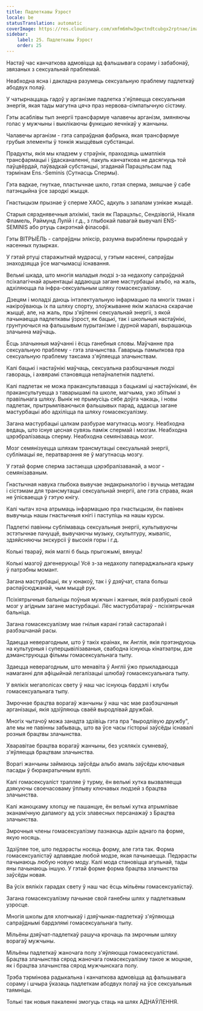 ```yaml
---
title: Падлеткавы Ўзрост
locale: be
statusTranslation: automatic
coverImage: https://res.cloudinary.com/xmfm6mhw3gwctndtcubgx2rptnae/image/upload/v1740337243/small_cover_educacion_fundamental_a051170f1c.webp
sidebar:
    label: 25. Падлеткавы Ўзрост
    order: 25
---
```

Настаў час канчаткова адмовіцца ад фальшывага сораму і забабонаў, звязаных з сексуальнай праблемай.

Неабходна ясна і дакладна разумець сексуальную праблему падлеткаў абодвух полаў.

У чатырнаццаць гадоў у арганізме падлетка з'яўляецца сексуальная энергія, якая тады магутна цячэ праз нервова-сімпатычную сістэму.

Гэты асаблівы тып энергіі трансфармуе чалавечы арганізм, змяняючы голас у мужчыны і выклікаючы функцыю яечнікаў у жанчыны.

Чалавечы арганізм - гэта сапраўдная фабрыка, якая трансфармуе грубыя элементы ў тонкія жыццёвыя субстанцыі.

Прадукты, якія мы кладзем у страўнік, праходзяць шматлікія трансфармацыі і ўдасканаленні, пакуль канчаткова не дасягнуць той паўцвёрдай, паўвадкай субстанцыі, згаданай Парацэльсам пад тэрмінам Ens.-Seminis (Сутнасць Спермы).

Гэта вадкае, гнуткае, пластычнае шкло, гэтая сперма, змяшчае ў сабе патэнцыйна ўсе зародкі жыцця.

Гнастыцызм прызнае ў сперме ХАОС, адкуль з запалам узнікае жыццё.

Старыя сярэднявечныя алхімікі, такія як Парацэльс, Сендзівогій, Нікаля Фламель, Раймунд Лулій і г.д., з глыбокай павагай вывучалі ENS-SEMINIS або ртуць сакрэтнай філасофіі.

Гэты ВІТРЫЁЛЬ - сапраўдны эліксір, разумна выраблены прыродай у насенных пузырках.

У гэтай ртуці старажытнай мудрасці, у гэтым насенні, сапраўды знаходзяцца ўсе магчымасці існавання.

Вельмі шкада, што многія маладыя людзі з-за недахопу сапраўднай псіхалагічнай арыентацыі аддаюцца загане мастурбацыі альбо, на жаль, адхіляюцца па інфра-сексуальным шляху гомасексуалізму.

Дзецям і моладзі даюць інтэлектуальную інфармацыю па многіх тэмах і накіроўваюць іх па шляху спорту, злоўжыванне якім жаласна скарачае жыццё, але, на жаль, пры з'яўленні сексуальнай энергіі, з якой пачынаецца падлеткавы ўзрост, як бацькі, так і школьныя настаўнікі, грунтуючыся на фальшывым пурытанізме і дурной маралі, вырашаюць злачынна маўчаць.

Ёсць злачынныя маўчанні і ёсць ганебныя словы. Маўчанне пра сексуальную праблему - гэта злачынства. Гаварыць памылкова пра сексуальную праблему таксама з'яўляецца злачынствам.

Калі бацькі і настаўнікі маўчаць, сексуальна разбэшчаныя людзі гавораць, і ахвярамі становяцца непаўналетнія падлеткі.

Калі падлетак не можа пракансультавацца з бацькамі ці настаўнікамі, ён пракансультуецца з таварышамі па школе, магчыма, ужо збітымі з правільнага шляху. Вынік не прымусіць сябе доўга чакаць, і новы падлетак, прытрымліваючыся фальшывых парад, аддасца загане мастурбацыі або адхіліцца па шляху гомасексуалізму.

Загана мастурбацыі цалкам разбурае магутнасць мозгу. Неабходна ведаць, што існуе цесная сувязь паміж спермай і мозгам. Неабходна цэрэбралізаваць сперму. Неабходна семянізаваць мозг.

Мозг семянізуецца шляхам трансмутацыі сексуальнай энергіі, сублімацыі яе, ператварэння яе ў магутнасць мозгу.

У гэтай форме сперма застаецца цэрэбралізаванай, а мозг - семянізаваным.

Гнастычная навука глыбока вывучае эндакрыналогію і вучыць метадам і сістэмам для трансмутацыі сексуальнай энергіі, але гэта справа, якая не ўпісваецца ў гэтую кнігу.

Калі чытач хоча атрымаць інфармацыю пра гнастыцызм, ён павінен вывучыць нашы гнастычныя кнігі і паступіць на нашы курсы.

Падлеткі павінны сублімаваць сексуальныя энергіі, культывуючы эстэтычнае пачуццё, вывучаючы музыку, скульптуру, жывапіс, здзяйсняючы экскурсіі ў высокія горы і г.д.

Колькі твараў, якія маглі б быць прыгожымі, вянуць!

Колькі мазгоў дэгенеруюць! Усё з-за недахопу папераджальнага крыку ў патрэбны момант.

Загана мастурбацыі, як у юнакоў, так і ў дзяўчат, стала больш распаўсюджанай, чым мыццё рук.

Псіхіятрычныя бальніцы поўныя мужчын і жанчын, якія разбурылі свой мозг у агідным загане мастурбацыі. Лёс мастурбатараў - псіхіятрычная бальніца.

Загана гомасексуалізму мае гнілыя карані гэтай састарэлай і разбэшчанай расы.

Здаецца неверагодным, што ў такіх краінах, як Англія, якія прэтэндуюць на культурныя і суперцывілізаваныя, свабодна існуюць кінатэатры, дзе дэманструюцца фільмы гомасексуальнага тыпу.

Здаецца неверагодным, што менавіта ў Англіі ўжо прыкладаюцца намаганні для афіцыйнай легалізацыі шлюбаў гомасексуальнага тыпу.

У вялікіх мегаполісах свету ў наш час існуюць бардэлі і клубы гомасексуальнага тыпу.

Змрочнае брацтва ворагаў жанчыны ў наш час мае разбэшчаныя арганізацыі, якія здзіўляюць сваёй выродлівай дружбай.

Многіх чытачоў можа занадта здзівіць гэта пра "выродлівую дружбу", але мы не павінны забываць, што ва ўсе часы гісторыі заўсёды існавалі розныя брацтвы злачынства.

Хваравітае брацтва ворагаў жанчыны, без усялякіх сумневаў, з'яўляецца брацтвам злачынства.

Ворагі жанчыны займаюць заўсёды альбо амаль заўсёды ключавыя пасады ў бюракратычным вуллі.

Калі гомасексуаліст трапляе ў турму, ён вельмі хутка вызваляецца дзякуючы своечасоваму ўплыву ключавых людзей з брацтва злачынства.

Калі жаноцкаму хлопцу не пашанцуе, ён вельмі хутка атрымлівае эканамічную дапамогу ад усіх злавесных персанажаў з Брацтва злачынства.

Змрочныя члены гомасексуалізму пазнаюць адзін аднаго па форме, якую носяць.

Здзіўляе тое, што педэрасты носяць форму, але гэта так. Форма гомасексуалістаў адпавядае любой модзе, якая пачынаецца. Педэрасты пачынаюць любую новую моду. Калі мода становіцца агульнай, тады яны пачынаюць іншую. У гэтай форме форма брацтва злачынства заўсёды новая.

Ва ўсіх вялікіх гарадах свету ў наш час ёсць мільёны гомасексуалістаў.

Загана гомасексуалізму пачынае свой ганебны шлях у падлеткавым узросце.

Многія школы для хлопчыкаў і дзяўчынак-падлеткаў з'яўляюцца сапраўднымі бардэлямі гомасексуальнага тыпу.

Мільёны дзяўчат-падлеткаў рашуча крочаць па змрочным шляху ворагаў мужчыны.

Мільёны падлеткаў жаночага полу з'яўляюцца гомасексуалістамі. Брацтва злачынства сярод жаночага гомасексуалізму такое ж моцнае, як і брацтва злачынства сярод мужчынскага полу.

Трэба тэрмінова радыкальна і канчаткова адмовіцца ад фальшывага сораму і шчыра ўказаць падлеткам абодвух полаў на ўсе сексуальныя таямніцы.

Толькі так новыя пакаленні змогуць стаць на шлях АДНАЎЛЕННЯ.

